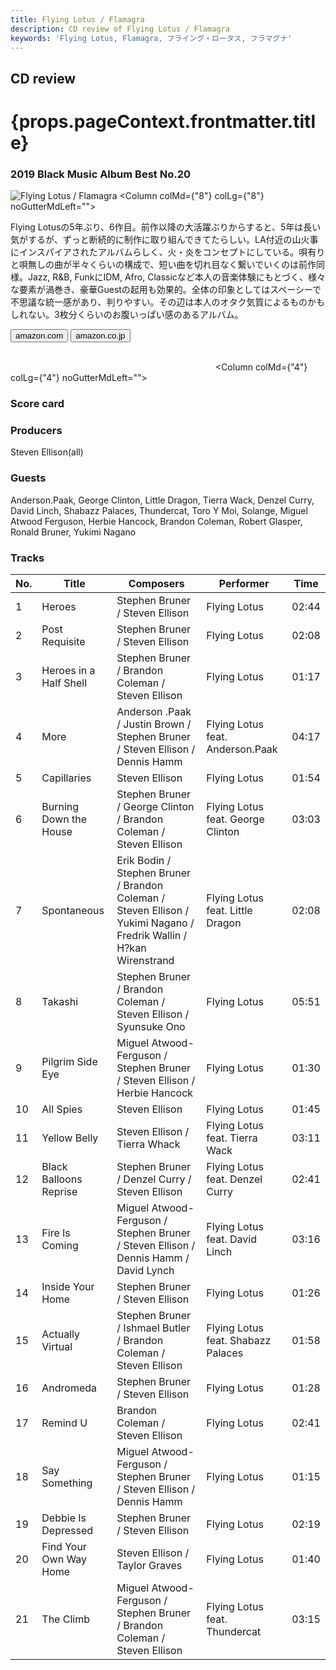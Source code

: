 ```yaml
---
title: Flying Lotus / Flamagra
description: CD review of Flying Lotus / Flamagra
keywords: 'Flying Lotus, Flamagra, フライング・ロータス, フラマグナ'
---
```




<h2>CD review</h2>
<h1 className="h1--no--margin">{props.pageContext.frontmatter.title}</h1>
<h3><Link to="/best50/2019/">2019 Black Music Album Best No.20</Link></h3>

<Row  className="image-card-group">
	<Column colMd={"4"} colLg={"4"} noGutterMdLeft="">
       <ImageCard>

![Flying Lotus / Flamagra](../../images/cd/flyinglotus3L.png) 
</ImageCard>
	</Column>
	<Column colMd={"8"} colLg={"8"} noGutterMdLeft="">
	<p>
	Flying Lotusの5年ぶり、6作目。前作以降の大活躍ぶりからすると、5年は長い気がするが、ずっと断続的に制作に取り組んできてたらしい。LA付近の山火事にインスパイアされたアルバムらしく、火・炎をコンセプトにしている。唄有りと唄無しの曲が半々くらいの構成で、短い曲を切れ目なく繋いでいくのは前作同様。Jazz, R&B, FunkにIDM, Afro, Classicなど本人の音楽体験にもとづく、様々な要素が渦巻き、豪華Guestの起用も効果的。全体の印象としてはスペーシーで不思議な統一感があり、判りやすい。その辺は本人のオタク気質によるものかもしれない。3枚分くらいのお腹いっぱい感のあるアルバム。
	</p>
	<div>
	  <Button href="https://amzn.to/3eN6JIs" kind="primary" size="small" renderIcon={ArrowUpRight24}>
      amazon.com
      </Button>
      <Button href="https://amzn.to/307SmdN" kind="secondary" size="small" renderIcon={ArrowUpRight24}>
      amazon.co.jp
      </Button>
	</div>
	<a style="display:inline-block;overflow:hidden;background:url(https://linkmaker.itunes.apple.com/ja-jp/lockup.svg?releaseDate=2019-05-24&kind=album&bubble=apple_music&style=mono-black) no-repeat;width:180px;height:45px;" href="https://geo.music.apple.com/jp/album/flamagra/1459368976?mt=1&app=music&ls=1&at=11lcug"></a>
	<a style="display:inline-block;overflow:hidden;background:url(https://linkmaker.itunes.apple.com/ja-jp/badge-lrg.svg?releaseDate=2019-05-24T00:00:00Z&kind=album&bubble=itunes_music) no-repeat;width:140px;height:45px;" href="https://geo.music.apple.com/jp/album/flamagra/1459368976?app=itunes&at=11lcug"></a>
	</Column>
</Row>
<Row >
	<Column colMd={"4"} colLg={"4"} noGutterMdLeft="">
<div>
  <h3>Score card</h3>
  <SliderJS1 value="4" />
  <SliderJS2 value="1" />
  <SliderJS3 value="1" />
  <SliderJS4 value="9" />
</div>
</Column>
<Column colMd={"8"} colLg={"8"} noGutterMdLeft="">
<div>
<h3>Producers</h3>
<p>
Steven Ellison(all)
</p>
<h3>Guests</h3>
<p>
Anderson.Paak, George Clinton, Little Dragon, Tierra Wack, Denzel Curry, David Linch, Shabazz Palaces, Thundercat, Toro Y Moi, Solange, Miguel Atwood Ferguson, Herbie Hancock, Brandon Coleman, Robert Glasper, Ronald Bruner, Yukimi Nagano</p>
</div>
</Column>
</Row>

<h3>Tracks</h3>

| No. |	 Title                 |	 Composers                                                                                                       |	 Performer                        |	 Time|
| --- |	---------------------- | ------------------------------------------------------------------------------------------------------------------- | ---------------------------------- |	----- |
| 1	  |	Heroes                 | Stephen Bruner / Steven Ellison                                                                                     | Flying Lotus                       |	02:44 |
| 2	  |	Post Requisite         | Stephen Bruner / Steven Ellison                                                                                     | Flying Lotus                       |	02:08 |
| 3	  |	Heroes in a Half Shell | Stephen Bruner / Brandon Coleman / Steven Ellison                                                                   | Flying Lotus                       |	01:17 |
| 4	  |	More                   | Anderson .Paak / Justin Brown / Stephen Bruner / Steven Ellison / Dennis Hamm                                       | Flying Lotus feat. Anderson.Paak   |	04:17 |
| 5	  |	Capillaries            | Steven Ellison                                                                                                      | Flying Lotus                       |	01:54 |
| 6	  |	Burning Down the House | Stephen Bruner / George Clinton / Brandon Coleman / Steven Ellison                                                  | Flying Lotus feat. George Clinton  |	03:03 |
| 7	  |	Spontaneous            | Erik Bodin / Stephen Bruner / Brandon Coleman / Steven Ellison / Yukimi Nagano / Fredrik Wallin / H?kan Wirenstrand | Flying Lotus feat. Little Dragon   |	02:08 |
| 8	  |	Takashi                | Stephen Bruner / Brandon Coleman / Steven Ellison / Syunsuke Ono                                                    | Flying Lotus                       |	05:51 |
| 9	  |	Pilgrim Side Eye       | Miguel Atwood-Ferguson / Stephen Bruner / Steven Ellison / Herbie Hancock                                           | Flying Lotus                       |	01:30 |
| 10  |	All Spies              | Steven Ellison                                                                                                      | Flying Lotus                       |	01:45 |
| 11  |	Yellow Belly           | Steven Ellison / Tierra Whack                                                                                       | Flying Lotus feat. Tierra Wack     |	03:11 |
| 12  |	Black Balloons Reprise | Stephen Bruner / Denzel Curry / Steven Ellison                                                                      | Flying Lotus feat. Denzel Curry    |	02:41 |
| 13  |	Fire Is Coming         | Miguel Atwood-Ferguson / Stephen Bruner / Steven Ellison / Dennis Hamm / David Lynch                                | Flying Lotus feat. David Linch     |	03:16 |
| 14  |	Inside Your Home       | Stephen Bruner / Steven Ellison                                                                                     | Flying Lotus                       |	01:26 |
| 15  |	Actually Virtual       | Stephen Bruner / Ishmael Butler / Brandon Coleman / Steven Ellison                                                  | Flying Lotus feat. Shabazz Palaces |	01:58 |
| 16  |	Andromeda              | Stephen Bruner / Steven Ellison                                                                                     | Flying Lotus                       |	01:28 |
| 17  |	Remind U               | Brandon Coleman / Steven Ellison                                                                                    | Flying Lotus                       |	02:41 |
| 18  |	Say Something          | Miguel Atwood-Ferguson / Stephen Bruner / Steven Ellison / Dennis Hamm                                              | Flying Lotus                       |	01:15 |
| 19  |	Debbie Is Depressed    | Stephen Bruner / Steven Ellison                                                                                     | Flying Lotus                       |	02:19 |
| 20  |	Find Your Own Way Home | Steven Ellison / Taylor Graves                                                                                      | Flying Lotus                       |	01:40 |
| 21  |	The Climb              | Miguel Atwood-Ferguson / Stephen Bruner / Brandon Coleman / Steven Ellison                                          | Flying Lotus feat. Thundercat      |	03:15 | 